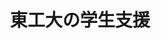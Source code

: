 ﻿---
title: "東工大の学生支援"
category: "その他"
vol: "70"
interviewee: ""
url: ""
tags: []
pdf: "70-2-gakuseishien.pdf"
career: ""
preface: "東工大の学生は、誰もが何かしらの援助を受けながらキャンパ スライフを送っている。しかし、各機関が提供している支援につい て十分に知り、活用できている学生は少ないだろう。 今号の特別企画では、東工大で学生のサポートを担う三つの 部署、学生支援課の草彅課長、東工大生協の毎田前専務理事、 学生支援GPの山田特任准教授に取材し、伺った話をもとに東工 大で行われている学生支援活動をまとめた。読者がさまざまな支 援を知り、より快適な大学生活を送れるようになることを願う。"
---
